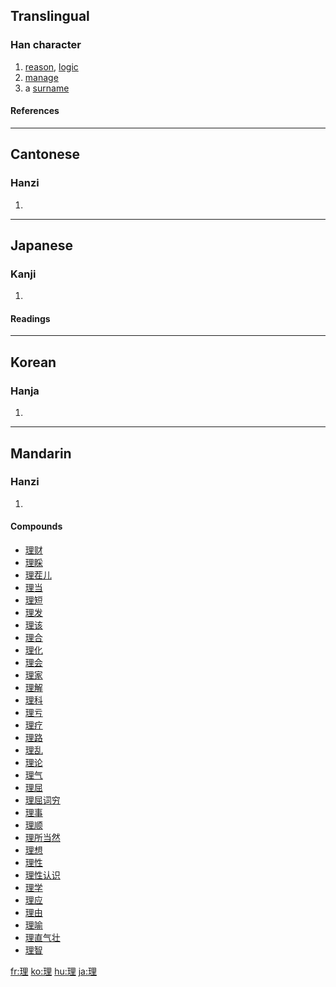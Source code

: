 {{see|&#xF9E4;}}

==Translingual==
===Han character===
{{Han char|rn=96|rad=玉|as=07|sn=11|four=1611<sub>4</sub>|canj=一土田土 (MGWG)}}
# [[reason]], [[logic]]
# [[manage]]
# a [[surname]]
====References====
{{Han ref|kx=0733.040|dkj=21014|dj=1145.010|hdz=21115.130|uh=7406|ud=29702|bh=B27A|bd=45690}}

----
==Cantonese==
===Hanzi===
{{yue-hanzi|jyut=|y=lei5}}
# {{defn|Cantonese}}

----
==Japanese==
===Kanji===
{{ja-kanji|grade=|rs=玉07}}
# {{defn|Japanese}} 
====Readings====
{{ja-readings|on=[[り]] (ri)|kun=[[すじ]] (suji), [[ことわり]] (kotowari), [[おさめる]] (osameru)}}

----
==Korean==
===Hanja===
{{ko-hanja|hangeul=리>이|eumhun=|rv=ri>i|mr=ri>i|y=li>i}}
# {{defn|Korean}}

----
==Mandarin==
===Hanzi===
{{cmn-hanzi|pin=[[lǐ]] (li3), [[yá]] (ya2)|wg=li<sup>3</sup>, ya<sup>2</sup>}}
# {{defn|Mandarin}}

====Compounds====
*[[理财]]
*[[理睬]]
*[[理茬儿]]
*[[理当]]
*[[理短]]
*[[理发]]
*[[理该]]
*[[理合]]
*[[理化]]
*[[理会]]
*[[理家]]
*[[理解]]
*[[理科]]
*[[理亏]]
*[[理疗]]
*[[理路]]
*[[理乱]]
*[[理论]]
*[[理气]]
*[[理屈]]
*[[理屈词穷]]
*[[理事]]
*[[理顺]]
*[[理所当然]]
*[[理想]]
*[[理性]]
*[[理性认识]]
*[[理学]]
*[[理应]]
*[[理由]]
*[[理喻]]
*[[理直气壮]]
*[[理智]]

[[fr:理]]
[[ko:理]]
[[hu:理]]
[[ja:理]]
